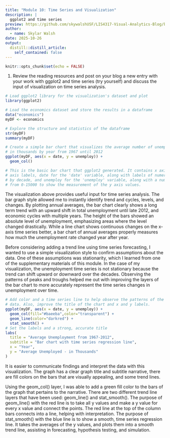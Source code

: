 ```yaml
---
title: "Module 10: Time Series and Visualization"
description: |
  ggplot2 and time series
preview: https://github.com/skywalshUSF/LIS4317-Visual-Analytics-Blog/blob/main/_posts/2025-10-24-module-10-assignment/time_series.png?raw=true
author:
  - name: Skylar Walsh
date: 2025-10-26
output:
  distill::distill_article:
    self_contained: false
---
```


```r
knitr::opts_chunk$set(echo = FALSE)
```

1.  Review the reading resources and post on your blog a new entry with your work with ggplot2 and time series (try yourself) and discuss the input of visualization on time series analysis.

```r
# Load ggplot2 library for the visualization's dataset and plot
library(ggplot2)

# Load the economics dataset and store the results in a dataframe
data("economics")
myDF <- economics

# Explore the structure and statistics of the dataframe
str(myDF)
summary(myDF)

# Create a simple bar chart that visualizes the average number of unemployed
# in thousands by year from 1967 until 2012
ggplot(myDF, aes(x = date, y = unemploy)) +
  geom_col()

# This is the basic bar chart that ggplot2 generated. It contains x axis and y
# axis labels, date for the 'date' variable, along with labels of numeric year
# by decade, and unemploy for the 'unemploy' variable, along with a numeric scale
# from 0-15000 to show the measurement of the y axis values.
```
The visualization above provides useful input for time series analysis. The bar graph style allowed me to instantly identify trend and cycles, levels, and changes. By plotting annual averages, the bar chart clearly shows a long term trend with an upward shift in total unemployment until late 2012, and economic cycles with multiple years. The height of the bars showed an absolute level of unemployment, emphasizing areas where the level changed drastically. While a line chart shows continuous changes on the x-axis time series better, a bar chart of annual averages properly measures how much the unemployment rate changed year after year.

Before considering adding a trend line using time series forecasting, I wanted to use a simple visualization style to confirm assumptions about the data. One of these assumptions was stationarity, which I learned from one of the supplementary materials of this module. In the case of my visualization, the unemployment time series is not stationary because the trend can shift upward or downward over the decades. Observing the patterns of peaks and troughs helped me out with improving the layers of the bar chart to more accurately represent the time series changes in unemployment over time.

```r
# Add color and a time series line to help observe the patterns of the time series
# data. Also, improve the title of the chart and x and y labels.
ggplot(myDF, aes(x = date, y = unemploy)) +
  geom_col(fill="#baeeba",color="transparent") + 
  geom_line(color="darkred") + 
  stat_smooth() + 
# Set the labels and a strong, accurate title
labs(
  title = "Average Unemployment from 1967-2012",
  subtitle = "Bar chart with time series regression line",
  x = "Year",
  y = "Average Unemployed - in Thousands"
)
```
It is easier to communicate findings and interpret the data with this visualization. The graph has a clear graph title and subtitle narrative, there are fill colors on the bars that are visually appealing, and some trend lines.

Using the geom_col() layer, I was able to add a green fill color to the bars of the graph that pertains to the narrative. There are two different trend line layers that have been used: geom_line() and stat_smooth(). The purpose of geom_line() with the red line is to take all y values and make a y value for every x value and connect the points. The red line at the top of the column bars connects into a line, helping with interpretation. The purpose of stat_smooth() with the blue line is to show a smooth, time series regression line. It takes the averages of the y values, and plots them into a smooth trend line, assisting in forecasting, hypothesis testing, and simulation.











